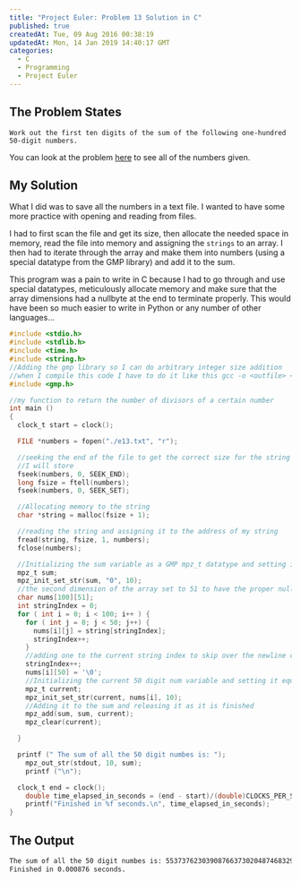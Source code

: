 ```yaml
---
title: "Project Euler: Problem 13 Solution in C"
published: true
createdAt: Tue, 09 Aug 2016 00:38:19
updatedAt: Mon, 14 Jan 2019 14:40:17 GMT
categories:
  - C
  - Programming
  - Project Euler
---
```


## The Problem States

```
Work out the first ten digits of the sum of the following one-hundred 50-digit numbers.
```

You can look at the problem [here](https://projecteuler.net/problem=13) to see all of the numbers given.

## My Solution

What I did was to save all the numbers in a text file. I wanted to have some more practice with opening and reading
from files.

I had to first scan the file and get its size, then allocate the needed space in memory, read the file into memory
and assigning the `strings` to an array. I then had to iterate through the array and make them into numbers (using a
special datatype from the GMP library) and add it to the sum.

This program was a pain to write in C because I had to go through and use special datatypes, meticulously allocate
memory and make sure that the array dimensions had a nullbyte at the end to terminate properly. This would have been
so much easier to write in Python or any number of other languages...

```c
#include <stdio.h>
#include <stdlib.h>
#include <time.h>
#include <string.h>
//Adding the gmp library so I can do arbitrary integer size addition
//when I compile this code I have to do it like this gcc -o <outfile> <infile.c> -lgmp
#include <gmp.h>

//my function to return the number of divisors of a certain number
int main ()
{
  clock_t start = clock();

  FILE *numbers = fopen("./e13.txt", "r");

  //seeking the end of the file to get the correct size for the string
  //I will store
  fseek(numbers, 0, SEEK_END);
  long fsize = ftell(numbers);
  fseek(numbers, 0, SEEK_SET);

  //Allocating memory to the string
  char *string = malloc(fsize + 1);

  //reading the string and assigning it to the address of my string
  fread(string, fsize, 1, numbers);
  fclose(numbers);

  //Initializing the sum variable as a GMP mpz_t datatype and setting it to 0
  mpz_t sum;
  mpz_init_set_str(sum, "0", 10);
  //the second dimension of the array set to 51 to have the proper null byte at the end
  char nums[100][51];
  int stringIndex = 0;
  for ( int i = 0; i < 100; i++ ) {
    for ( int j = 0; j < 50; j++) {
      nums[i][j] = string[stringIndex];
      stringIndex++;
    }
    //adding one to the current string index to skip over the newline character > adding nullbyte
    stringIndex++;
    nums[i][50] = '\0';
    //Initializing the current 50 digit num variable and setting it equal to nums[i]
    mpz_t current;
    mpz_init_set_str(current, nums[i], 10);
    //Adding it to the sum and releasing it as it is finished
    mpz_add(sum, sum, current);
    mpz_clear(current);

  }

  printf (" The sum of all the 50 digit numbes is: ");
    mpz_out_str(stdout, 10, sum);
    printf ("\n");

  clock_t end = clock();
    double time_elapsed_in_seconds = (end - start)/(double)CLOCKS_PER_SEC;
    printf("Finished in %f seconds.\n", time_elapsed_in_seconds);
}
```

## The Output

```bash
The sum of all the 50 digit numbes is: 5537376230390876637302048746832985971773659831892672
Finished in 0.000876 seconds.
```
